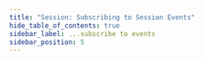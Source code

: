 ```yaml
---
title: "Session: Subscribing to Session Events"
hide_table_of_contents: true
sidebar_label: ...subscribe to events
sidebar_position: 5
---
```





<LanguageSwitcher supportedLanguages={supportedLanguages} />

<LanguageContent language="csharp">
   <SubscribeToEventsCsharp />
</LanguageContent>

<LanguageContent language="java">
   <SubscribeToEventsJava />
</LanguageContent>

<LanguageContent language="nodejs">
   <SubscribeToEventsNodejs />
</LanguageContent>


<!---
### Document Store
- [What is a Document Store](../../../client-api/what-is-a-document-store)

### Session
- [What is a Session and How does it Work](../../../client-api/session/what-is-a-session-and-how-does-it-work)
- [Subscribe to Store Events](../../../client-api/how-to/subscribe-to-store-events)


-->
